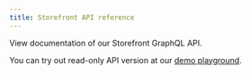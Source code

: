 ```yaml
---
title: Storefront API reference
---
```


View documentation of our Storefront GraphQL API.

You can try out read-only API version at our [demo playground](https://demo.saleor.io/graphql/).

